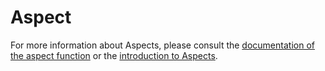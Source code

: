 <html devsite>
<head>
  <meta name="project_path" value="/_project.yaml">
  <meta name="book_path" value="/versions/6.2.0/_book.yaml">
</head>
<body>

<h1 class="page-title" id="modules.Aspect">Aspect</h1>

<!-- {% raw %} -->

For more information about Aspects, please consult the <a href="globals.html#aspect">documentation of the aspect function</a> or the <a href="https://bazel.build/versions/6.2.0/rules/aspects">introduction to Aspects</a>.



</body>
</html>

<!-- {% endraw %} -->
